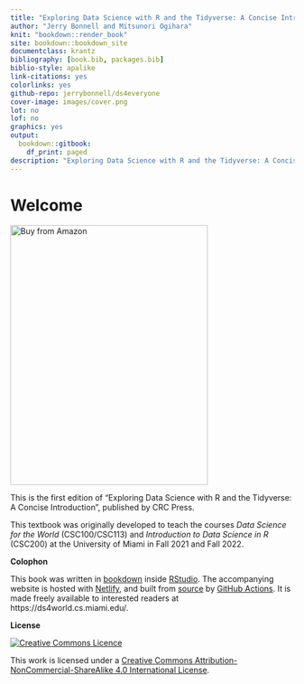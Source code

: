 ```yaml
--- 
title: "Exploring Data Science with R and the Tidyverse: A Concise Introduction"
author: "Jerry Bonnell and Mitsunori Ogihara"
knit: "bookdown::render_book"
site: bookdown::bookdown_site
documentclass: krantz
bibliography: [book.bib, packages.bib]
biblio-style: apalike
link-citations: yes
colorlinks: yes
github-repo: jerrybonnell/ds4everyone
cover-image: images/cover.png
lot: no
lof: no
graphics: yes
output:
  bookdown::gitbook:
    df_print: paged
description: "Exploring Data Science with R and the Tidyverse: A Concise Introduction"
---
```


# Welcome {-}

<a href="https://a.co/d/bjsSreP"><img src="images/cover.png" width="350" height="460" alt="Buy from Amazon" class="cover" /></a>

This is the first edition of "Exploring Data Science with R and the Tidyverse: A Concise Introduction", published by CRC Press. 

This textbook was originally developed to teach the courses *Data Science for the World* (CSC100/CSC113) and *Introduction to Data Science in R* (CSC200) at the University of Miami in Fall 2021 and Fall 2022.

__Colophon__

This book was written in [bookdown](http://bookdown.org/) inside [RStudio](http://www.rstudio.com/ide/). The accompanying website is hosted with [Netlify](https://www.netlify.com), and built from [source](https://github.com/jerrybonnell/ds4everyone) by [GitHub Actions](https://github.com/features/actions). It is made freely available to interested readers at https://ds4world.cs.miami.edu/. 

__License__

<a rel="license" href="http://creativecommons.org/licenses/by-nc-sa/4.0/"><img alt="Creative Commons Licence" style="border-width:0" src="https://i.creativecommons.org/l/by-nc-sa/4.0/88x31.png" /></a>

This work is licensed under a <a rel="license" href="http://creativecommons.org/licenses/by-nc-sa/4.0/">Creative Commons Attribution-NonCommercial-ShareAlike 4.0 International License</a>.

 







